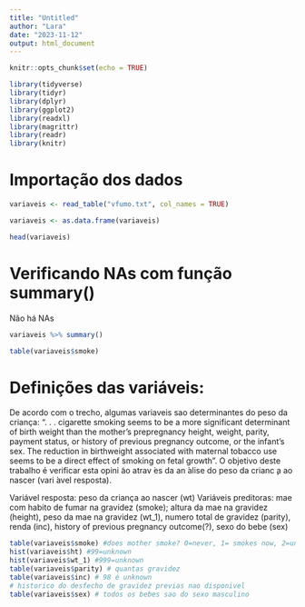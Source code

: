 ```yaml
---
title: "Untitled"
author: "Lara"
date: "2023-11-12"
output: html_document
---
```


```r
knitr::opts_chunk$set(echo = TRUE)
```


```r
library(tidyverse)
library(tidyr)
library(dplyr)
library(ggplot2)
library(readxl)
library(magrittr)
library(readr)
library(knitr)
```

# Importação dos dados
```r
variaveis <- read_table("vfumo.txt", col_names = TRUE)
```

```r
variaveis <- as.data.frame(variaveis)
```

```r
head(variaveis)
```
# Verificando NAs com função summary()
Não há NAs
```r
variaveis %>% summary()
```
```r
table(variaveis$smoke)
```

# Definições das variáveis:
De acordo com o trecho, algumas variaveis sao determinantes do peso da criança:
“. . . cigarette smoking seems to be a more significant determinant of birth weight than the mother’s prepregnancy height, weight, parity, payment status, or history of previous pregnancy outcome, or the infant’s sex. The reduction in birthweight associated with maternal tobacco use seems to be a direct effect of smoking on fetal growth”.
O objetivo deste trabalho é verificar esta opini ̃ao atrav ́es da an ́alise do peso da crianc ̧a ao nascer (vari ́avel resposta). 


Variável resposta: peso da criança ao nascer (wt)
Variáveis preditoras: mae com habito de fumar na gravidez (smoke); altura da mae na gravidez (height), peso da mae na gravidez (wt_1), numero total de gravidez (parity), renda (inc), history of previous pregnancy outcome(?), sexo do bebe (sex)

```r
table(variaveis$smoke) #does mother smoke? 0=never, 1= smokes now, 2=until current pregnancy, 3=once did, not now, 9=unknown
hist(variaveis$ht) #99=unknown
hist(variaveis$wt_1) #999=unknown
table(variaveis$parity) # quantas gravidez
table(variaveis$inc) # 98 é unknown
# historico do desfecho de gravidez previas nao disponivel
table(variaveis$sex) # todos os bebes sao do sexo masculino
```

```r

```

```r

```

```r

```

```r

```












